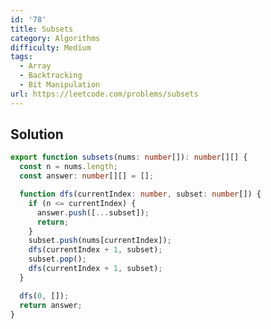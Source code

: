 ```yaml
---
id: '78'
title: Subsets
category: Algorithms
difficulty: Medium
tags:
  - Array
  - Backtracking
  - Bit Manipulation
url: https://leetcode.com/problems/subsets
---
```


## Solution

```typescript filename="solution.ts" copy
export function subsets(nums: number[]): number[][] {
  const n = nums.length;
  const answer: number[][] = [];

  function dfs(currentIndex: number, subset: number[]) {
    if (n <= currentIndex) {
      answer.push([...subset]);
      return;
    }
    subset.push(nums[currentIndex]);
    dfs(currentIndex + 1, subset);
    subset.pop();
    dfs(currentIndex + 1, subset);
  }

  dfs(0, []);
  return answer;
}
```
